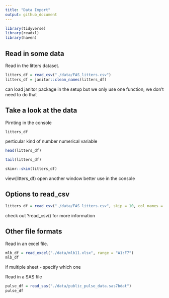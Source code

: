```yaml
---
title: "Data Import"
output: github_document
---
```


```r
library(tidyverse)
library(readxl)
library(haven)
```

## Read in some data

Read in the litters dataset.

```r
litters_df = read_csv("./data/FAS_litters.csv")
litters_df = janitor::clean_names(litters_df)
```
can load janitor package in the setup
but we only use one function, we don't need to do that


## Take a look at the data

Pirnting in the console 
```r
litters_df
```
<dbl> perticular kind of number
numerical variable

```r
head(litters_df)
```

```r
tail(litters_df)
```

```r
skimr::skim(litters_df)
```

view(litters_df)
open another window
better use in the console


##  Options to read_csv

```r
litters_df = read_csv("./data/FAS_litters.csv", skip = 10, col_names = FALSE, na = c("","NA",".","99999"))
```

check out ?read_csv() for more information

## Other file formats

Read in an excel file.

```r
mlb_df = read_excel("./data/mlb11.xlsx", range = "A1:F7")
mlb_df
```
if multiple sheet - specify which one

Read in a SAS file 

```r
pulse_df = read_sas("./data/public_pulse_data.sas7bdat")
pulse_df
```

